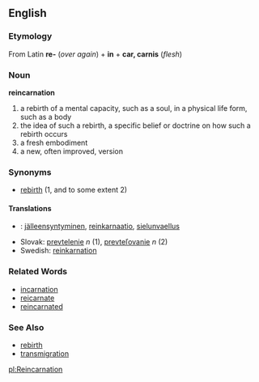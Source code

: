 ==English==
=== Etymology ===
From Latin '''re-''' ('' over again'') + '''in''' + '''car, carnis''' (''flesh'')
=== Noun ===
'''reincarnation'''
# a rebirth of a mental capacity, such as a soul, in a physical life form, such as a body
# the idea of such a rebirth, a specific belief or doctrine on how such a rebirth occurs
# a fresh embodiment
# a new, often improved, version
=== Synonyms ===
* [[rebirth]] (1, and to some extent 2)
==== Translations ====
*{{fi}}: [[jälleensyntyminen]], [[reinkarnaatio]], [[sielunvaellus]]
*Slovak: [[prevtelenie#Slovak|prevtelenie]] ''n'' (1), [[prevteľovanie]] ''n'' (2)
*Swedish: [[reinkarnation]]

=== Related Words ===
* [[incarnation]]
* [[reicarnate]]
* [[reincarnated]]
=== See Also ===
* [[rebirth]]
* [[transmigration]]

[[pl:Reincarnation]]